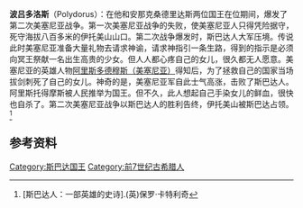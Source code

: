 {{Otheruses|波呂多洛斯}}
'''波吕多洛斯'''（Polydorus）：在他和安那克桑德里达斯两位国王在位期间，爆发了第二次美塞尼亚战争。第一次美塞尼亚战争的失败，使美塞尼亚人只得凭险据守，死守海拔八百多米的伊托美山山口。第二次战争爆发时，斯巴达人大军压境。传说此时美塞尼亚准备大量礼物去请求神谕，请求神指引一条生路，得到的指示是必须向冥王祭献一名出生高贵的少女。但人人都心疼自己的女儿，很久都无人愿意。美塞尼亚的英雄人物[[阿里斯多德穆斯（美塞尼亚）|阿里斯多德穆斯（美塞尼亚）]]得知后，为了拯救自己的国家当场拔剑刺死了自己的女儿。神奇的是，美塞尼亚军自此士气高涨，击败了斯巴达人。阿里斯托得摩斯被人民推举为国王。但不久，此人想起自己手染女儿的鲜血，很快也自杀了。第二次美塞尼亚战争以斯巴达人的胜利告终，伊托美山被斯巴达占领。<ref>[斯巴达人：一部英雄的史诗].(英)保罗·卡特利奇</ref>

== 参考资料 ==

<references /><references />

{{s-start}}
{{s-reg}}
{{succession box|
 title=[[斯巴达国王|斯巴达国王]]
前741年-前665年 |
 before=[[阿尔卡美涅斯|阿尔卡美涅斯]]|
 after=[[欧里克拉铁斯|欧里克拉铁斯]]|
 years=
}}
{{s-end}}

[[Category:斯巴达国王|Category:斯巴达国王]]
[[Category:前7世纪古希腊人|Category:前7世纪古希腊人]]

{{古希臘}}